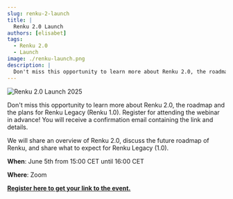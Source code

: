 ```yaml
---
slug: renku-2-launch
title: |
  Renku 2.0 Launch
authors: [elisabet]
tags:
  - Renku 2.0
  - Launch
image: ./renku-launch.png
description: |
  Don't miss this opportunity to learn more about Renku 2.0, the roadmap and the plans for Renku Legacy (Renku 1.0).
---
```


![Renku 2.0 Launch 2025](./renku_launch.png)

Don't miss this opportunity to learn more about Renku 2.0, the roadmap and the plans for Renku Legacy (Renku 1.0). Register for attending the webinar in advance! You will receive a confirmation email containing the link and details.

We will share an overview of Renku 2.0, discuss the future roadmap of Renku, and share what to expect for Renku Legacy (1.0).

**When**: June 5th from 15:00 CET until 16:00 CET

**Where**: Zoom

[**Register here to get your link to the event.**](https://ethz.zoom.us/webinar/register/WN_aVhRxJjUQKekAXgPht-WHg)
